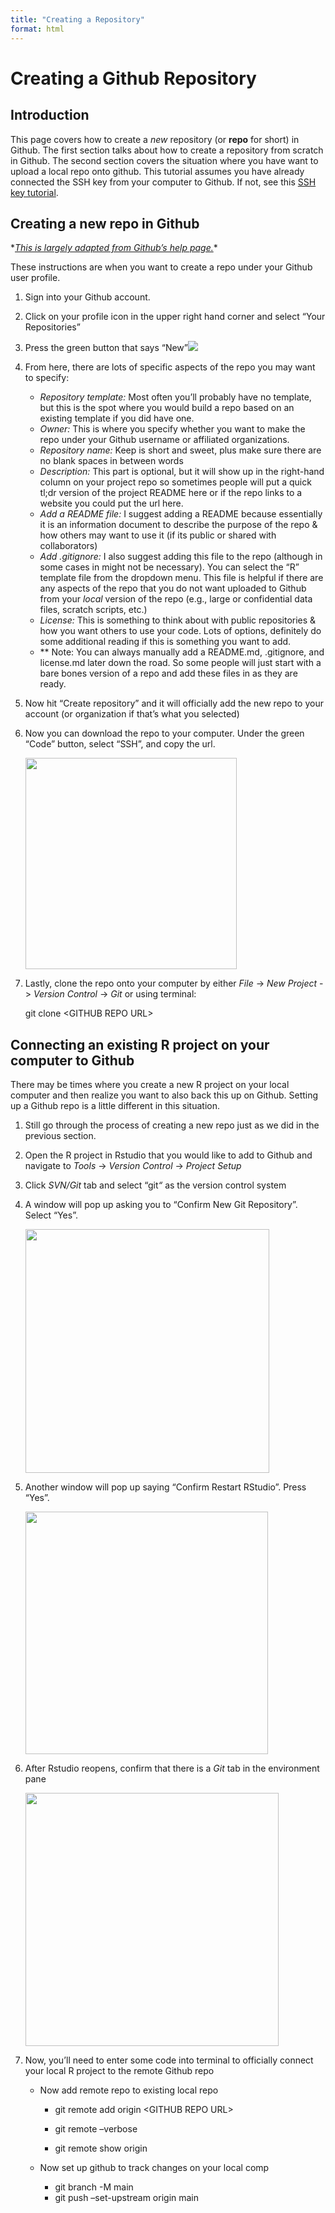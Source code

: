 ```yaml
---
title: "Creating a Repository"
format: html
---
```


# Creating a Github Repository

## Introduction

This page covers how to create a *new* repository (or **repo** for short) in Github. The first section talks about how to create a repository from scratch in Github. The second section covers the situation where you have want to upload a local repo onto github. This tutorial assumes you have already connected the SSH key from your computer to Github. If not, see this [SSH key tutorial](https://ucd-r-davis.github.io/R-DAVIS/setting_up_git.html).

## Creating a new repo in Github

\*[*This is largely adapted from Github's help page.*](https://docs.github.com/en/repositories/creating-and-managing-repositories/quickstart-for-repositories)\*

These instructions are when you want to create a repo under your Github user profile.

1.  Sign into your Github account.

2.  Click on your profile icon in the upper right hand corner and select "Your Repositories"

<!-- -->

3.  Press the green button that says "New"![](images/Screen%20Shot%202024-12-04%20at%201.23.56%20PM.png)

4.  From here, there are lots of specific aspects of the repo you may want to specify:

    -   *Repository template:* Most often you'll probably have no template, but this is the spot where you would build a repo based on an existing template if you did have one.
    -   *Owner:* This is where you specify whether you want to make the repo under your Github username or affiliated organizations.
    -   *Repository name:* Keep is short and sweet, plus make sure there are no blank spaces in between words
    -   *Description:* This part is optional, but it will show up in the right-hand column on your project repo so sometimes people will put a quick tl;dr version of the project README here or if the repo links to a website you could put the url here.
    -   *Add a README file:* I suggest adding a README because essentially it is an information document to describe the purpose of the repo & how others may want to use it (if its public or shared with collaborators)
    -   *Add .gitignore:* I also suggest adding this file to the repo (although in some cases in might not be necessary). You can select the "R" template file from the dropdown menu. This file is helpful if there are any aspects of the repo that you do not want uploaded to Github from your *local* version of the repo (e.g., large or confidential data files, scratch scripts, etc.)
    -   *License:* This is something to think about with public repositories & how you want others to use your code. Lots of options, definitely do some additional reading if this is something you want to add.
    -   \*\* Note: You can always manually add a README.md, .gitignore, and license.md later down the road. So some people will just start with a bare bones version of a repo and add these files in as they are ready.

5.  Now hit "Create repository" and it will officially add the new repo to your account (or organization if that's what you selected)

6.  Now you can download the repo to your computer. Under the green "Code" button, select "SSH", and copy the url.

    ![](images/Screen%20Shot%202024-12-04%20at%201.36.25%20PM.png){width="338"}

7.  Lastly, clone the repo onto your computer by either *File* -\> *New Project* -\> *Version Control* -\> *Git* or using terminal:

    git clone \<GITHUB REPO URL\>

## Connecting an existing R project on your computer to Github

There may be times where you create a new R project on your local computer and then realize you want to also back this up on Github. Setting up a Github repo is a little different in this situation.

1.  Still go through the process of creating a new repo just as we did in the previous section.

2.  Open the R project in Rstudio that you would like to add to Github and navigate to *Tools* -\> *Version Control* -\> *Project Setup*

3.  Click *SVN/Git* tab and select "git*"* as the version control system

4.  A window will pop up asking you to "Confirm New Git Repository". Select "Yes".

    ![](images/Screen%20Shot%202024-12-04%20at%201.48.03%20PM.png){width="390"}

5.  Another window will pop up saying "Confirm Restart RStudio". Press "Yes".

    ![](images/Screen%20Shot%202024-12-04%20at%201.48.17%20PM.png){width="388"}

6.  After Rstudio reopens, confirm that there is a *Git* tab in the environment pane

    ![](images/Screen%20Shot%202024-12-04%20at%201.50.31%20PM.png){width="405"}

7.  Now, you'll need to enter some code into terminal to officially connect your local R project to the remote Github repo

    -   Now add remote repo to existing local repo

        -   git remote add origin \<GITHUB REPO URL\>

        -   git remote --verbose

        -   git remote show origin

    -   Now set up github to track changes on your local comp

        -   git branch -M main
        -   git push --set-upstream origin main
